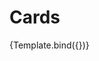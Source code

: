 

<Meta title="Design System/Cards/Light Mode" component={Card} />

# Cards



<Canvas>
  <Story
    name="Card Talent #1"
    args={{
      photo_url: "https://media.istockphoto.com/photos/beautiful-woman-posing-against-dark-background-picture-id638756792?k=20&m=638756792&s=612x612&w=0&h=PAiwpR6vmkBlctx0kmvGKX3HsBcMdd2PFD4BlEEI7Ac=",
      name: "Cameroon",
      title: "Product Designer",
      circ_supply: "415,300",
      ticker: "$CAM",
      mode: "light",
    }}
  >
    {Template.bind({})}
  </Story>
</Canvas>